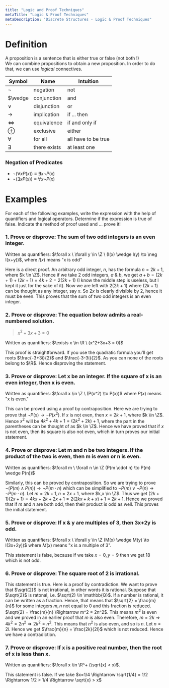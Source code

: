 ```yaml
---
title: "Logic and Proof Techniques"
metaTitle: "Logic & Proof Techniques"
metaDescription: "Discrete Structures - Logic & Proof Techniques"
---
```

<link
  rel="stylesheet"
  href="https://cdn.jsdelivr.net/npm/katex@0.11.0/dist/katex.min.css"
  integrity="sha384-BdGj8xC2eZkQaxoQ8nSLefg4AV4/AwB3Fj+8SUSo7pnKP6Eoy18liIKTPn9oBYNG"
  crossOrigin="anonymous"
/>

# Definition

A proposition is a sentence that is either true or false (not both !) <br/>
We can combine propositions to obtain a new proposition. In order to do that, we can use *logical* connectives.

| Symbol   | Name        | Intuition      |
|----------|-------------|----------------|
| $\neg$   | negation    | not            |
| $\wedge  | conjunction | and            |
| $\vee$   | disjunction | or             |
| $\to$    | implication | if ... then    |
| $\iff$   | equivalence | if and only if |
| $\oplus$ | exclusive   | either         |
| $\forall$ | for all    | all have to be true |
| $\exists$ | there exists | at least one

### Negation of Predicates

- $\neg(\forall x P(x)) \equiv \exists x \neg P(x)$<br/>
- $\neg(\exists x P(x)) \equiv \forall x \neg P(x)$

# Examples

For each of the following examples, write the expression with the help of quantifiers and logical operators. Determine if the expression is true of false. Indicate the method of proof used and ... prove it!

### 1. Prove or disprove: The sum of two odd integers is an even integer.

Written as quantifiers: $\forall x \  \forall y \in \Z \ (I(x) \wedge I(y) \to \neg I(x+y))$, where $I(x)$ means "x is odd"

Here is a direct proof. An arbitrary odd integer, $n$, has the formula $n= 2k+1$, where $k \in \Z$. Hence if we take 2 odd integers, $a$ & $b$, we get $a+b = (2k+1) + (2k+1) = 4k+2 = 2(2k+1)$ (I know the middle step is useless, but I kept it just for the sake of it). Now we are left with $2(2k+1)$ where $(2k+1)$ can be thought as any integer, say $x$. So $2x$ is clearly divisible by $2$, hence it must be even. This proves that the sum of two odd integers is an even integer.

### 2. Prove or disprove: The equation below admits a real-numbered solution.

> $x^2 + 3x + 3 = 0$

Written as quantifiers: $\exists x \in \R \ (x^2+3x+3 = 0)$

This proof is straightforward. If you use the quadratic formula you'll get roots $\frac{-3+3i}{2}$ and $\frac{-3-3i}{2}$. As you can none of the roots belong to $\R$. Hence disproving the statement.

### 3. Prove or disprove: Let x be an integer. If the square of x is an even integer, then x is even.

Written as quantifiers: $\forall x \in \Z \ (P(x^2) \to P(x))$ where $P(x)$ means "x is even."

This can be proved using a proof by contraposition. Here we are trying to prove that $\neg P(x) \to \neg P(x^2)$. If $x$ is not even, then $x = 2k+1$, where $k \in \Z$. Hence $x^2$ will be $4k^2 +4k+1 = (2k^2+2k) + 1$, where the part in the parentheses can be thought of as $k \in \Z$. Hence we have proved that if $x$ is not even, then its square is also not even, which in turn proves our initial statement.

### 4. Prove or disprove: Let m and n be two integers. If the product of the two is even, then m is even or n is even.

Written as quantifiers: $\forall m \ \forall n \in \Z (P(m \cdot n) \to P(m) \wedge P(n))$

Similarly, this can be proved by contraposition. So we are trying to prove $\neg (P(m) \wedge P(n)) \to \neg P(m \cdot n)$ which can be simplified to $\neg P(m) \vee \neg P(n) \to \neg P(m \cdot n)$. Let $m = 2k + 1, n = 2x + 1$, where $k,x \in \Z$. Thus we get $(2k+1)(2x+1) = 4kx + 2k + 2x + 1 = 2(2kx + k +x) + 1 \equiv 2k+1$. Hence we proved that if $m$ and $n$ are both odd, then their product is odd as well. This proves the initial statement.

### 5. Prove or disprove: If x & y are multiples of 3, then 3x+2y is odd.

Written as quantifiers: $\forall x \ \forall y \in \Z (M(x) \wedge M(y) \to I(3x+2y))$ where $M(x)$ means "x is a multiple of 3".

This statement is false, because if we take $x = 0, y = 9$ then we get $18$ which is not odd.


### 6. Prove or disprove: The square root of 2 is irrational.

This statement is true. Here is a proof by contradiction. We want to prove that $\sqrt{2}$ is not irrational, in other words it is rational. Suppose that $\sqrt{2}$ is ratonal, i.e. $\sqrt(2) \in \mathbb{Q}$. If a number is rational, it can be written as a fraction. Hence, that means that $\sqrt{2} = \frac{m}{n}$ for some integers $m,n$ not equal to $0$ and this fraction is reduced. $\sqrt{2} = \frac{m}{n} \Rightarrow m^2 = 2n^2$. This means $m^2$ is even and we proved in an earlier proof that $m$ is also even. Therefore, $m=2k \Rightarrow 4k^2 = 2n^2 \Rightarrow 2k^2 = n^2$. This means that $n^2$ is also even, and so is $n$. Let $n=2l$. Hence we get $\frac{m}{n} = \frac{2k}{2l}$ which is not reduced. Hence we have a contradiction.

### 7. Prove or disprove: If x is a positive real number, then the root of x is less than x.

Written as quantifiers: $\forall x  \in \R^+ (\sqrt{x} < x)$.

This statement is false. If we take $x=1/4 \Rightarrow \sqrt{1/4} = 1/2 \Rightarrow 1/2 > 1/4 \Rightarrow \sqrt{x} > x$